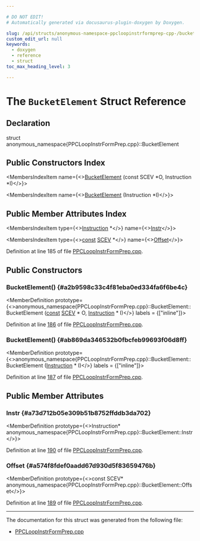 ```yaml
---

# DO NOT EDIT!
# Automatically generated via docusaurus-plugin-doxygen by Doxygen.

slug: /api/structs/anonymous-namespace-ppcloopinstrformprep-cpp-/bucketelement
custom_edit_url: null
keywords:
  - doxygen
  - reference
  - struct
toc_max_heading_level: 3

---
```





# The `BucketElement` Struct Reference

<DoxygenPage pluginConfig={pluginConfig}>



## Declaration

<CodeBlock>struct anonymous_namespace{PPCLoopInstrFormPrep.cpp}::BucketElement</CodeBlock>

## Public Constructors Index

<MembersIndex>

<MembersIndexItem
  name={<><a href="#a2b9598c33c4f81eba0ed334fa6f6be4c">BucketElement</a> (const SCEV &#42;O, Instruction &#42;I)</>}>
</MembersIndexItem>

<MembersIndexItem
  name={<><a href="#ab869da346532b0fbcfeb99693f06d8ff">BucketElement</a> (Instruction &#42;I)</>}>
</MembersIndexItem>

</MembersIndex>

## Public Member Attributes Index

<MembersIndex>

<MembersIndexItem
  type={<><a href="/docs/api/classes/llvm/instruction">Instruction</a> &#42;</>}
  name={<><a href="#a73d712b05e309b51b8752ffddb3da702">Instr</a></>}>
</MembersIndexItem>

<MembersIndexItem
  type={<><a href="/docs/api/files/lib/lib/target/lib/target/aarch64/aarch64promoteconstant-cpp/#a90f8350fecae261c25be85d38b451bff">const</a> <a href="/docs/api/classes/llvm/scev">SCEV</a> &#42;</>}
  name={<><a href="#a574f8fdef0aadd67d930d5f83659476b">Offset</a></>}>
</MembersIndexItem>

</MembersIndex>


Definition at line 185 of file <a href="/docs/api/files/lib/lib/target/lib/target/powerpc/ppcloopinstrformprep-cpp">PPCLoopInstrFormPrep.cpp</a>.

<SectionDefinition>

## Public Constructors

### BucketElement() {#a2b9598c33c4f81eba0ed334fa6f6be4c}

<MemberDefinition
  prototype={<>anonymous&#95;namespace&#123;PPCLoopInstrFormPrep.cpp&#125;::BucketElement::BucketElement (<a href="/docs/api/files/lib/lib/target/lib/target/aarch64/aarch64promoteconstant-cpp/#a90f8350fecae261c25be85d38b451bff">const</a> <a href="/docs/api/classes/llvm/scev">SCEV</a> &#42; O, <a href="/docs/api/classes/llvm/instruction">Instruction</a> &#42; I)</>}
  labels = {["inline"]}>

Definition at line <a href="/docs/api/files/lib/lib/target/lib/target/powerpc/ppcloopinstrformprep-cpp/#l00186">186</a> of file <a href="/docs/api/files/lib/lib/target/lib/target/powerpc/ppcloopinstrformprep-cpp">PPCLoopInstrFormPrep.cpp</a>.
</MemberDefinition>

### BucketElement() {#ab869da346532b0fbcfeb99693f06d8ff}

<MemberDefinition
  prototype={<>anonymous&#95;namespace&#123;PPCLoopInstrFormPrep.cpp&#125;::BucketElement::BucketElement (<a href="/docs/api/classes/llvm/instruction">Instruction</a> &#42; I)</>}
  labels = {["inline"]}>

Definition at line <a href="/docs/api/files/lib/lib/target/lib/target/powerpc/ppcloopinstrformprep-cpp/#l00187">187</a> of file <a href="/docs/api/files/lib/lib/target/lib/target/powerpc/ppcloopinstrformprep-cpp">PPCLoopInstrFormPrep.cpp</a>.
</MemberDefinition>

</SectionDefinition>

<SectionDefinition>

## Public Member Attributes

### Instr {#a73d712b05e309b51b8752ffddb3da702}

<MemberDefinition
  prototype={<>Instruction&#42; anonymous&#95;namespace&#123;PPCLoopInstrFormPrep.cpp&#125;::BucketElement::Instr</>}>

Definition at line <a href="/docs/api/files/lib/lib/target/lib/target/powerpc/ppcloopinstrformprep-cpp/#l00190">190</a> of file <a href="/docs/api/files/lib/lib/target/lib/target/powerpc/ppcloopinstrformprep-cpp">PPCLoopInstrFormPrep.cpp</a>.
</MemberDefinition>

### Offset {#a574f8fdef0aadd67d930d5f83659476b}

<MemberDefinition
  prototype={<>const SCEV&#42; anonymous&#95;namespace&#123;PPCLoopInstrFormPrep.cpp&#125;::BucketElement::Offset</>}>

Definition at line <a href="/docs/api/files/lib/lib/target/lib/target/powerpc/ppcloopinstrformprep-cpp/#l00189">189</a> of file <a href="/docs/api/files/lib/lib/target/lib/target/powerpc/ppcloopinstrformprep-cpp">PPCLoopInstrFormPrep.cpp</a>.
</MemberDefinition>

</SectionDefinition>

<hr/>

The documentation for this struct was generated from the following file:

<ul>
<li><a href="/docs/api/files/lib/lib/target/lib/target/powerpc/ppcloopinstrformprep-cpp">PPCLoopInstrFormPrep.cpp</a></li>
</ul>

</DoxygenPage>
